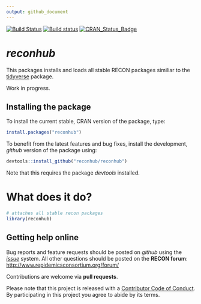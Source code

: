 ```yaml
---
output: github_document
---
```

[![Build Status](https://travis-ci.org/reconhub/reconhub.svg?branch=master)](https://travis-ci.org/reconhub/reconhub)
[![Build status](https://ci.appveyor.com/api/projects/status/neg802qc3673exun?svg=true)](https://ci.appveyor.com/project/dirkschumacher/reconhub)
[![CRAN_Status_Badge](http://www.r-pkg.org/badges/version/reconhub)](https://cran.r-project.org/package=reconhub)

# *reconhub*

This packages installs and loads all stable RECON packages similiar to the [tidyverse](https://github.com/tidyverse/tidyverse) package.

Work in progress.

## Installing the package

To install the current stable, CRAN version of the package, type:
```r
install.packages("reconhub")
```

To benefit from the latest features and bug fixes, install the development, *github* version of the package using:
```r
devtools::install_github("reconhub/reconhub")
```

Note that this requires the package *devtools* installed.


# What does it do?

```r
# attaches all stable recon packages
library(reconhub)
```



## Getting help online

Bug reports and feature requests should be posted on *github* using the [*issue*](http://github.com/reconhub/epicontacts/issues) system. All other questions should be posted on the **RECON forum**: <br>
[http://www.repidemicsconsortium.org/forum/](http://www.repidemicsconsortium.org/forum/)

Contributions are welcome via **pull requests**.

Please note that this project is released with a [Contributor Code of Conduct](CONDUCT.md). By participating in this project you agree to abide by its terms.

